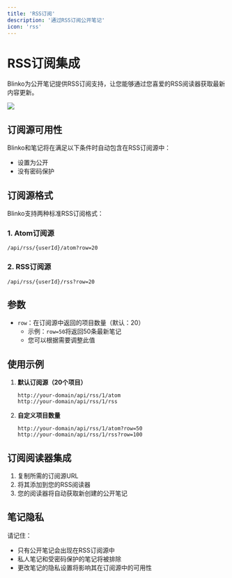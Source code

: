 ```yaml
---
title: 'RSS订阅'
description: '通过RSS订阅公开笔记'
icon: 'rss'
---
```


# RSS订阅集成

Blinko为公开笔记提供RSS订阅支持，让您能够通过您喜爱的RSS阅读器获取最新内容更新。

<img className="rounded-2xl" src="/images/2025-01-08-14-47-32.png" />

## 订阅源可用性

Blinko和笔记将在满足以下条件时自动包含在RSS订阅源中：
- 设置为公开
- 没有密码保护

## 订阅源格式

Blinko支持两种标准RSS订阅格式：

### 1. Atom订阅源
```
/api/rss/{userId}/atom?row=20
```

### 2. RSS订阅源
```
/api/rss/{userId}/rss?row=20
```

## 参数

- `row`：在订阅源中返回的项目数量（默认：20）
  - 示例：`row=50`将返回50条最新笔记
  - 您可以根据需要调整此值

## 使用示例

1. **默认订阅源（20个项目）**
   ```
   http://your-domain/api/rss/1/atom
   http://your-domain/api/rss/1/rss
   ```

2. **自定义项目数量**
   ```
   http://your-domain/api/rss/1/atom?row=50
   http://your-domain/api/rss/1/rss?row=100
   ```

## 订阅阅读器集成

1. 复制所需的订阅源URL
2. 将其添加到您的RSS阅读器
3. 您的阅读器将自动获取新创建的公开笔记

## 笔记隐私

请记住：
- 只有公开笔记会出现在RSS订阅源中
- 私人笔记和受密码保护的笔记将被排除
- 更改笔记的隐私设置将影响其在订阅源中的可用性
